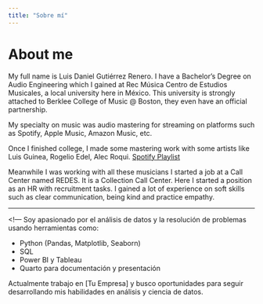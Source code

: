 ```yaml
---
title: "Sobre mí"
---
```


# About me

My full name is Luis Daniel Gutiérrez Renero. I have a Bachelor's Degree on Audio Engineering which I gained at Rec Música Centro de Estudios Musicales, a local university here in México.
This university is strongly attached to Berklee College of Music @ Boston, they even have an official partnership.

My specialty on music was audio mastering for streaming on platforms such as Spotify, Apple Music, Amazon Music, etc.

Once I finished college, I made some mastering work with some artists like Luis Guinea, Rogelio Edel, Alec Roqui.
<a href= "https://open.spotify.com/playlist/3RepLcKraLhrv0MFpDfWlv?si=cf78133ec2c64750" target="_blank"> Spotify Playlist </a>

Meanwhile I was working with all these musicians I started a job at a Call Center named REDES. It is a Collection Call Center.
Here I started a position as an HR with recruitment tasks. I gained a lot of experience on soft skills such as clear communication, being kind and practice empathy.

--- 

<!--- Soy apasionado por el análisis de datos y la resolución de problemas usando herramientas como:

- Python (Pandas, Matplotlib, Seaborn)
- SQL
- Power BI y Tableau
- Quarto para documentación y presentación

Actualmente trabajo en [Tu Empresa] y busco oportunidades para seguir desarrollando mis habilidades en análisis y ciencia de datos.
